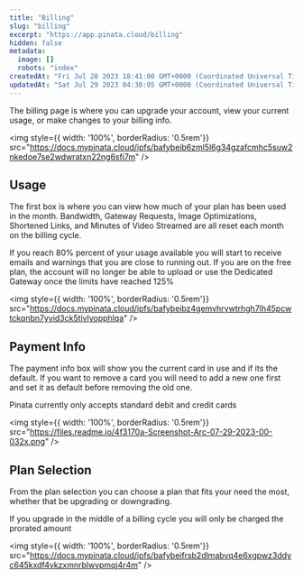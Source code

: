 ```yaml
---
title: "Billing"
slug: "billing"
excerpt: "https://app.pinata.cloud/billing"
hidden: false
metadata: 
  image: []
  robots: "index"
createdAt: "Fri Jul 28 2023 18:41:00 GMT+0000 (Coordinated Universal Time)"
updatedAt: "Sat Jul 29 2023 04:30:05 GMT+0000 (Coordinated Universal Time)"
---
```

The billing page is where you can upgrade your account, view your current usage, or make changes to your billing info.

<img style={{ width: '100%', borderRadius: '0.5rem'}} src="https://docs.mypinata.cloud/ipfs/bafybeib6zml5l6g34gzafcmhc5suw2nkedoe7se2wdwratxn22ng6sfj7m" />

## Usage

The first box is where you can view how much of your plan has been used in the month. Bandwidth, Gateway Requests, Image Optimizations, Shortened Links, and Minutes of Video Streamed are all reset each month on the billing cycle. 

<Warning>If you reach 80% percent of your usage available you will start to receive emails and warnings that you are close to running out. If you are on the free plan, the account will no longer be able to upload or use the Dedicated Gateway once the limits have reached 125%</Warning>

<img style={{ width: '100%', borderRadius: '0.5rem'}} src="https://docs.mypinata.cloud/ipfs/bafybeibz4gemvhrywtrhgh7lh45pcwtckqnbn7yyid3ck5tjvlyopphlqa" />

## Payment Info

The payment info box will show you the current card in use and if its the default. If you want to remove a card you will need to add a new one first and set it as default before removing the old one. 

<Note>Pinata currently only accepts standard debit and credit cards</Note>

<img style={{ width: '100%', borderRadius: '0.5rem'}} src="https://files.readme.io/4f3170a-Screenshot-Arc-07-29-2023-00-032x.png" />

## Plan Selection

From the plan selection you can choose a plan that fits your need the most, whether that be upgrading or downgrading. 

<Note>If you upgrade in the middle of a billing cycle you will only be charged the prorated amount</Note>

<img style={{ width: '100%', borderRadius: '0.5rem'}} src="https://docs.mypinata.cloud/ipfs/bafybeifrsb2dlmabvq4e6xgpwz3ddyc645kxdf4vkzxmnrblwvpmqj4r4m" />
